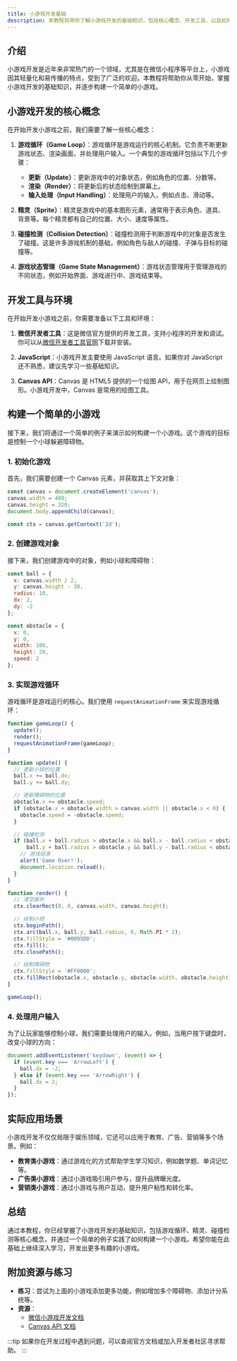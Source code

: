 ```yaml
---
title: 小游戏开发基础
description: 本教程将带你了解小游戏开发的基础知识，包括核心概念、开发工具、以及如何构建一个简单的小游戏。适合初学者入门。
---
```


## 介绍

小游戏开发是近年来非常热门的一个领域，尤其是在微信小程序等平台上，小游戏因其轻量化和易传播的特点，受到了广泛的欢迎。本教程将帮助你从零开始，掌握小游戏开发的基础知识，并逐步构建一个简单的小游戏。

## 小游戏开发的核心概念

在开始开发小游戏之前，我们需要了解一些核心概念：

1. **游戏循环（Game Loop）**：游戏循环是游戏运行的核心机制。它负责不断更新游戏状态、渲染画面，并处理用户输入。一个典型的游戏循环包括以下几个步骤：
   - **更新（Update）**：更新游戏中的对象状态，例如角色的位置、分数等。
   - **渲染（Render）**：将更新后的状态绘制到屏幕上。
   - **输入处理（Input Handling）**：处理用户的输入，例如点击、滑动等。

2. **精灵（Sprite）**：精灵是游戏中的基本图形元素，通常用于表示角色、道具、背景等。每个精灵都有自己的位置、大小、速度等属性。

3. **碰撞检测（Collision Detection）**：碰撞检测用于判断游戏中的对象是否发生了碰撞。这是许多游戏机制的基础，例如角色与敌人的碰撞、子弹与目标的碰撞等。

4. **游戏状态管理（Game State Management）**：游戏状态管理用于管理游戏的不同状态，例如开始界面、游戏进行中、游戏结束等。

## 开发工具与环境

在开始开发小游戏之前，你需要准备以下工具和环境：

1. **微信开发者工具**：这是微信官方提供的开发工具，支持小程序的开发和调试。你可以从[微信开发者工具官网](https://developers.weixin.qq.com/miniprogram/dev/devtools/download.html)下载并安装。

2. **JavaScript**：小游戏开发主要使用 JavaScript 语言。如果你对 JavaScript 还不熟悉，建议先学习一些基础知识。

3. **Canvas API**：Canvas 是 HTML5 提供的一个绘图 API，用于在网页上绘制图形。小游戏开发中，Canvas 是常用的绘图工具。

## 构建一个简单的小游戏

接下来，我们将通过一个简单的例子来演示如何构建一个小游戏。这个游戏的目标是控制一个小球躲避障碍物。

### 1. 初始化游戏

首先，我们需要创建一个 Canvas 元素，并获取其上下文对象：

```javascript
const canvas = document.createElement('canvas');
canvas.width = 480;
canvas.height = 320;
document.body.appendChild(canvas);

const ctx = canvas.getContext('2d');
```

### 2. 创建游戏对象

接下来，我们创建游戏中的对象，例如小球和障碍物：

```javascript
const ball = {
  x: canvas.width / 2,
  y: canvas.height - 30,
  radius: 10,
  dx: 2,
  dy: -2
};

const obstacle = {
  x: 0,
  y: 0,
  width: 100,
  height: 20,
  speed: 2
};
```

### 3. 实现游戏循环

游戏循环是游戏运行的核心。我们使用 `requestAnimationFrame` 来实现游戏循环：

```javascript
function gameLoop() {
  update();
  render();
  requestAnimationFrame(gameLoop);
}

function update() {
  // 更新小球的位置
  ball.x += ball.dx;
  ball.y += ball.dy;

  // 更新障碍物的位置
  obstacle.x += obstacle.speed;
  if (obstacle.x + obstacle.width > canvas.width || obstacle.x < 0) {
    obstacle.speed = -obstacle.speed;
  }

  // 碰撞检测
  if (ball.x + ball.radius > obstacle.x && ball.x - ball.radius < obstacle.x + obstacle.width &&
      ball.y + ball.radius > obstacle.y && ball.y - ball.radius < obstacle.y + obstacle.height) {
    // 游戏结束
    alert('Game Over!');
    document.location.reload();
  }
}

function render() {
  // 清空画布
  ctx.clearRect(0, 0, canvas.width, canvas.height);

  // 绘制小球
  ctx.beginPath();
  ctx.arc(ball.x, ball.y, ball.radius, 0, Math.PI * 2);
  ctx.fillStyle = '#0095DD';
  ctx.fill();
  ctx.closePath();

  // 绘制障碍物
  ctx.fillStyle = '#FF0000';
  ctx.fillRect(obstacle.x, obstacle.y, obstacle.width, obstacle.height);
}

gameLoop();
```

### 4. 处理用户输入

为了让玩家能够控制小球，我们需要处理用户的输入。例如，当用户按下键盘时，改变小球的方向：

```javascript
document.addEventListener('keydown', (event) => {
  if (event.key === 'ArrowLeft') {
    ball.dx = -2;
  } else if (event.key === 'ArrowRight') {
    ball.dx = 2;
  }
});
```

## 实际应用场景

小游戏开发不仅仅局限于娱乐领域，它还可以应用于教育、广告、营销等多个场景。例如：

- **教育类小游戏**：通过游戏化的方式帮助学生学习知识，例如数学题、单词记忆等。
- **广告类小游戏**：通过小游戏吸引用户参与，提升品牌曝光度。
- **营销类小游戏**：通过小游戏与用户互动，提升用户粘性和转化率。

## 总结

通过本教程，你已经掌握了小游戏开发的基础知识，包括游戏循环、精灵、碰撞检测等核心概念，并通过一个简单的例子实践了如何构建一个小游戏。希望你能在此基础上继续深入学习，开发出更多有趣的小游戏。

## 附加资源与练习

- **练习**：尝试为上面的小游戏添加更多功能，例如增加多个障碍物、添加计分系统等。
- **资源**：
  - [微信小游戏开发文档](https://developers.weixin.qq.com/minigame/dev/guide/)
  - [Canvas API 文档](https://developer.mozilla.org/zh-CN/docs/Web/API/Canvas_API)

:::tip
如果你在开发过程中遇到问题，可以查阅官方文档或加入开发者社区寻求帮助。
:::